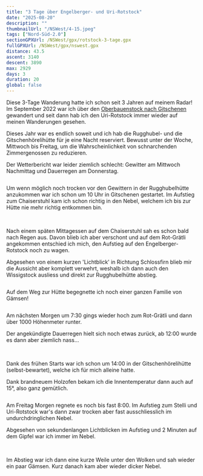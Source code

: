 ```yaml
---
title: "3 Tage über Engelberger- und Uri-Rotstock"
date: "2025-08-20"
description: ""
thumbnailUrl: "/NSWest/4-15.jpeg"
tags: ["Nord-Süd-2.0"]
sectionGPXUrl: /NSWest/gpx/rotstock-3-tage.gpx
fullGPXUrl: /NSWest/gpx/nswest.gpx
distance: 43.5
ascent: 3140
descent: 3890
max: 2929
days: 3
duration: 20
global: false
---
```


Diese 3-Tage Wanderung hatte ich schon seit 3 Jahren auf meinem Radar! Im September 2022 war ich über den <a href="/blog/2022-09-06-Oberbauenstock">Oberbauenstock nach Gitschenen</a> gewandert und seit dann hab ich den Uri-Rotstock immer wieder auf meinen Wanderungen gesehen.

Dieses Jahr war es endlich soweit und ich hab die Rugghubel- und die Gitschenhörelihütte für je eine Nacht reserviert. Bewusst unter der Woche, Mittwoch bis Freitag, um die Wahrscheinlichkeit von schnarchenden Zimmergenossen zu reduzieren.

Der Wetterbericht war leider ziemlich schlecht: Gewitter am Mittwoch Nachmittag und Dauerregen am Donnerstag.

<Img imageUrl="/NSWest/4-01.jpeg" description="Das 'Tor' im Oberalper Grat" />

Um wenn möglich noch trocken vor den Gewittern in der Rugghubelhütte anzukommen war ich schon um 10 Uhr in Gitschenen gestartet. Im Aufstieg zum Chaiserstuhl kam ich schon richtig in den Nebel, welchem ich bis zur Hütte nie mehr richtig entkommen bin.

<Img
	imageUrl="/NSWest/4-02.jpeg"
	description="Blick zurück in Richtung Isenthal"
/>
<Img
	imageUrl="/NSWest/4-03.jpeg"
	description="Vom Schonegg Pass hoch zum Chaiserstuhl"
/>

Nach einem späten Mittagessen auf dem Chaiserstuhl sah es schon bald nach Regen aus. Davon blieb ich aber verschont und auf dem Rot-Grätli angekommen entschied ich mich, den Aufstieg auf den Engelberger-Rotstock noch zu wagen.

Abgesehen von einem kurzen 'Lichtblick' in Richtung Schlossfirn blieb mir die Aussicht aber komplett verwehrt, weshalb ich dann auch den Wissigstock ausliess und direkt zur Rugghubelhütte abstieg.

<Img
	imageUrl="/NSWest/4-04.jpeg"
	description="Schlossfirn unterm Engelberger-Rotstock"
/>

Auf dem Weg zur Hütte begegnette ich noch einer ganzen Familie von Gämsen!

<Img
	imageUrl="/NSWest/4-05.jpeg"
	description="Gämsi oberhalb der Rugghubelhütte"
/>

Am nächsten Morgen um 7:30 gings wieder hoch zum Rot-Grätli und dann über 1000 Höhenmeter runter.

Der angekündigte Dauerregen hielt sich noch etwas zurück, ab 12:00 wurde es dann aber ziemlich nass...

<Img imageUrl="/NSWest/4-07.jpeg" description="Im Abstieg vom Rot-Grätli" />
<Img
	imageUrl="/NSWest/4-08.jpeg"
	description="Das 'Tor' von der anderen Seite"
/>
<Img imageUrl="/NSWest/4-09.jpeg" description="" />
<Img imageUrl="/NSWest/4-11.jpeg" description="" />

Dank des frühen Starts war ich schon um 14:00 in der Gitschenhörelihütte (selbst-bewartet), welche ich für mich alleine hatte.

Dank brandneuem Holzofen bekam ich die Innentemperatur dann auch auf 15°, also ganz gemütlich.

<Img
	imageUrl="/NSWest/4-12.jpeg"
	description="Im Aufstieg zur Gitschenhörelihütte"
/>

Am Freitag Morgen regnete es noch bis fast 8:00. Im Aufstieg zum Stelli und Uri-Rotstock war's dann zwar trocken aber fast ausschliesslich im undurchdringlichen Nebel.

Abgesehen von sekundenlangen Lichtblicken im Aufstieg und 2 Minuten auf dem Gipfel war ich immer im Nebel.

<Img
	imageUrl="/NSWest/4-13.jpeg"
	description="Einziger blauer Moment im Aufstieg zum Uri-Rotstock"
/>
<Img imageUrl="/NSWest/4-14.jpeg" description="Panorama vom Uri-Rotstock" />
<Img
	imageUrl="/NSWest/4-15.jpeg"
	description="Blick rüber zum Wissigstock (links) und Engelberger-Rotstock (rechts davon in den Wolken)"
/>

Im Abstieg war ich dann eine kurze Weile unter den Wolken und sah wieder ein paar Gämsen. Kurz danach kam aber wieder dicker Nebel.

<Img imageUrl="/NSWest/4-16.jpeg" description="Im Abstieg zur Musenalp" />
